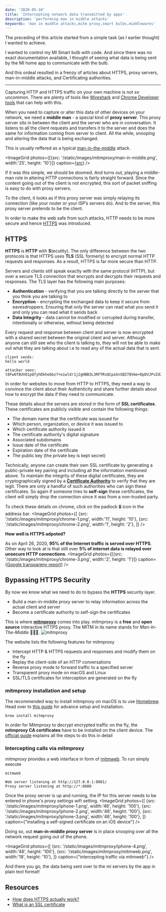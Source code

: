 ```yaml
---
date: '2020-05-10'
title: 'Intercepting network data transmitted by apps'
description: 'performing man in middle attacks'
keywords: 'man in middle attacks,mitm proxy,smart bulbs,middlewares'
---
```



The preceding of this article started from a simple task (as I earlier thought) I wanted to achieve.

I wanted to control my MI Smart bulb with code. And since there was no exact documentation available, I thought of seeing what data is being sent by the MI home app to communicate with the bulb.

And this ordeal resulted in a frenzy of articles about HTTPS, proxy servers, man-in-middle attacks, and Certificating authorities.

---

Capturing HTTP and HTTPS traffic on your own machine is not so uncommon. There are plenty of tools like [Wireshark](https://www.wireshark.org/) and [Chrome Developer tools](https://developers.google.com/web/tools/chrome-devtools) that can help with this.

When you need to capture or alter this data of other devices on your network, we need a **middle man** - a special kind of **proxy server**.
This proxy server sits in between the client and the server who are in conversation.
It listens to all the client requests and transfers it to the server and does the same for information coming from server to client. All the while, snooping and altering the data that is being exchanged.

This is usually reffered as a typical [man-in-the-middle](https://www.cloudflare.com/learning/security/threats/man-in-the-middle-attack/) attack.

<ImageGrid
photos={[{src: '/static/images/mitmproxy/man-in-middle.png', width:'25', height: '10'}]}
caption={<a href="https://www.cloudflare.com/learning/security/threats/man-in-the-middle-attack/">src</a>}
/>

If it was this simple, we should be doomed. And turns out, playing a middle-man role in altering HTTP connections is fairly straight forward. Since the content going out of the client is not encrypted, this sort of packet sniffing is easy to do with proxy servers.

To the client, it looks as if this proxy server was simply relaying its connection (like your router or your ISP’s servers do). And to the server, this proxy server pretends to be the client.

In order to make the web safe from such attacks, HTTP needs to be more secure and hence [HTTPS](https://www.cloudflare.com/learning/ssl/what-is-https/) was introduced.

## HTTPS

**HTTPS** is **HTTP** with **S**(ecutity). The only difference between the two protocols is that HTTPS uses **TLS** (SSL formerly) to encrypt normal HTTP requests and responses. As a result, HTTPS is far more secure than HTTP.

Servers and clients still speak exactly with the same protocol (HTTP), but over a secure TLS connection that encrypts and decrypts their requests and responses. The TLS layer has the following main purposes:

- **Authentication** - verifying that you are talking directly to the server that you think you are talking to
- **Encryption** - encrypting the exchanged data to keep it secure from eavesdroppers. Ensuring that only the server can read what you send it and only you can read what it sends back
- **Data Integrity** - data cannot be modified or corrupted during transfer, intentionally or otherwise, without being detected

Every request and response between client and server is now encrypted with a shared secret between the original client and server. Although anyone can still see who the client is talking to, they will not be able to make out what they are talking about i.e to read any of the actual data that is sent.

```
client sends:
hello world

attacker sees:
t8Fw6T8UV81pQfyhDkhebbz7+oiwldr1j2gHBB3L3RFTRsQCpaSnSBZ78Vme+DpDVJPvZdZUZHpzbbcqmSW1+3xXGsERHg9YDmpYk0VVDiRvw1H5miNieJeJ/FNUjgH0BmVRWII6+T4MnDwmCMZUI/orxP3HGwYCSIvyzS3MpmmSe4iaWKCOHQ==
```

In order for websites to move from HTTP to HTTPS, they need a way to convince the client about their Authenticity and share further details about how to encrypt the data if they need to communicate.

These details about the servers are stored in the form of **SSL certificates**. These certificates are publicly visible and contain the following things:

- The domain name that the certificate was issued for
- Which person, organization, or device it was issued to
- Which certificate authority issued it
- The certificate authority's digital signature
- Associated subdomains
- Issue date of the certificate
- Expiration date of the certificate
- The public key (the private key is kept secret)

Technically, anyone can create their own SSL certificate by generating a public-private key pairing and including all the information mentioned above.
To maintain the integrity of these digital certificates, they are cryptographically signed by a **[Certificate Authority](https://en.wikipedia.org/wiki/Certificate_authority)** to verify that they are legit. There are only a handful of such authorities who can sign these certificates.
So again if someone tries to **self-sign** these certificates, the client will simply drop the connection since it was from a non-trusted party.

To check these details on chrome, click on the padlock 🔒 icon in the address bar.
<ImageGrid
photos={[
{src: '/static/images/mitmproxy/chrome-1.png', width:'11', height: '10'},
{src: '/static/images/mitmproxy/chrome-2.png', width:'1', height: '2'},
]}
/>

**How well is HTTPS adpoted?**

As on April 26, 2020, **95% of the Internet traffic is served over HTTPS**. Other way to look at is that still over **5% of internet data is relayed over unsecure HTTP connections**.
<ImageGrid
photos={[{src: '/static/images/mitmproxy/chrome-3.png', width:'2', height: '1'}]}
caption={<a href="https://transparencyreport.google.com/https/overview?hl=en">Google transpareny report</a>}
/>

## Bypassing HTTPS Security

By now we know what we need to do to bypass the **HTTPS** security layer.

- Build a man-in-middle proxy server to relay information across the actual client and server
- Become a certificate authority to self-sign the certificates

This is where **[mitmproxy](https://mitmproxy.org/)** comes into play. mitmproxy is a **free** and **open source** interactive HTTPS proxy. The MITM in its name stands for _Man-In-The-Middle_ 🤷🏽‍♂️.
![mitmproxy](/static/images/mitmproxy/mitmproxy.png)

The website lists the following features for mitmproxy

- Intercept HTTP & HTTPS requests and responses and modify them on the fly
- Replay the client-side of an HTTP conversations
- Reverse proxy mode to forward traffic to a specified server
- Transparent proxy mode on macOS and Linux
- SSL/TLS certificates for interception are generated on the fly

### mitmproxy installation and setup

The recommended way to install mitmproxy on macOS is to use [Homebrew](https://brew.sh/). Head over to [this guide](https://docs.mitmproxy.org/stable/overview-installation/) for advance setup and installation.

```
brew install mitmproxy
```

In order for Mitmproxy to decrypt encrypted traffic on the fly, the **mitmproxy CA certificates** have to be installed on the client device.
The [official guide](https://docs.mitmproxy.org/stable/concepts-certificates/) explains all the steps to do this in detail

### Intercepting calls via mitmproxy

mitmproxy provides a web interface in form of [mitmweb](https://docs.mitmproxy.org/stable/tools-mitmweb/). To run simply execute

```
mitmweb

Web server listening at http://127.0.0.1:8081/
Proxy server listening at http://*:8080
```

Once the proxy server is up and running, the IP for this server needs to be entered in phone's proxy settings wifi setting.
<ImageGrid
photos={[
{src: '/static/images/mitmproxy/iphone-1.png', width:'46', height: '100'},
{src: '/static/images/mitmproxy/iphone-2.png', width:'46', height: '100'},
{src: '/static/images/mitmproxy/iphone-3.png', width:'46', height: '100'},
]}
caption={"installing a self-signed certificate on an iOS device"}
/>

Doing so, out **man-in-middle proxy server** is in place snooping over all the network request going out of the phone.

<ImageGrid
photos={[
{src: '/static/images/mitmproxy/iphone-4.png', width:'46', height: '100'},
{src: '/static/images/mitmproxy/mitmweb.png', width:'18', height: '10'},
]}
caption={"intercepting traffic via mitmweb"}
/>

And there you go, the data being sent over to the mi servers by the app in plain text format!

## Resources

- [How does HTTPS actually work?](https://robertheaton.com/2014/03/27/how-does-https-actually-work/)
- [What is an SSL certificate](https://www.cloudflare.com/learning/ssl/what-is-an-ssl-certificate/)
